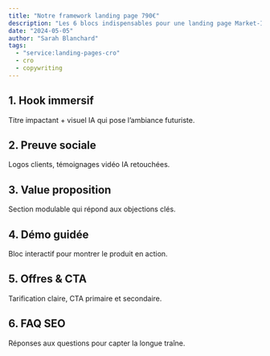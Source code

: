 ```yaml
---
title: "Notre framework landing page 790€"
description: "Les 6 blocs indispensables pour une landing page Market-IA qui convertit."
date: "2024-05-05"
author: "Sarah Blanchard"
tags:
  - "service:landing-pages-cro"
  - cro
  - copywriting
---
```


## 1. Hook immersif

Titre impactant + visuel IA qui pose l’ambiance futuriste.

## 2. Preuve sociale

Logos clients, témoignages vidéo IA retouchées.

## 3. Value proposition

Section modulable qui répond aux objections clés.

## 4. Démo guidée

Bloc interactif pour montrer le produit en action.

## 5. Offres & CTA

Tarification claire, CTA primaire et secondaire.

## 6. FAQ SEO

Réponses aux questions pour capter la longue traîne.
